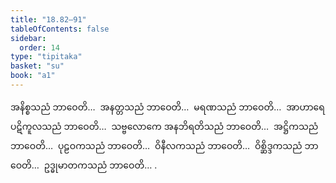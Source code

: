 ```yaml
---
title: "18.82–91"
tableOfContents: false
sidebar:
  order: 14
type: "tipitaka"
basket: "su"
book: "a1"
---
```



<DynamicBreadcrumb />

<Division number="463–472" book="a1" e="ch" v="15">

<Paragraph number="453" book="a1">
အနိစ္စသညံ ဘာဝေတိ…  အနတ္တသညံ ဘာဝေတိ…  မရဏသညံ ဘာဝေတိ…  အာဟာရေ ပဋိကူလသညံ ဘာဝေတိ…  သဗ္ဗလောကေ အနဘိရတိသညံ ဘာဝေတိ…  အဋ္ဌိကသညံ ဘာဝေတိ…  ပုဠဝကသညံ ဘာဝေတိ…  ဝိနီလကသညံ ဘာဝေတိ…  ဝိစ္ဆိဒ္ဒကသညံ ဘာဝေတိ…  ဥဒ္ဓုမာတကသညံ ဘာဝေတိ… .
</Paragraph>
</Division>